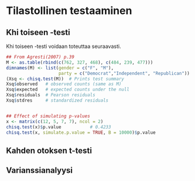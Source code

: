 # Tilastollinen testaaminen {#tests}

## Khi toiseen -testi {#chi-squared-test}

Khi toiseen -testi voidaan toteuttaa seuraavasti.

```r
## From Agresti(2007) p.39
M <- as.table(rbind(c(762, 327, 468), c(484, 239, 477)))
dimnames(M) <- list(gender = c("F", "M"),
                    party = c("Democrat","Independent", "Republican"))
(Xsq <- chisq.test(M))  # Prints test summary
Xsq$observed   # observed counts (same as M)
Xsq$expected   # expected counts under the null
Xsq$residuals  # Pearson residuals
Xsq$stdres     # standardized residuals


## Effect of simulating p-values
x <- matrix(c(12, 5, 7, 7), ncol = 2)
chisq.test(x)$p.value           # 0.4233
chisq.test(x, simulate.p.value = TRUE, B = 10000)$p.value
```


## Kahden otoksen t-testi


## Varianssianalyysi